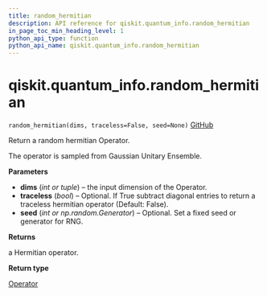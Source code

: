 ```yaml
---
title: random_hermitian
description: API reference for qiskit.quantum_info.random_hermitian
in_page_toc_min_heading_level: 1
python_api_type: function
python_api_name: qiskit.quantum_info.random_hermitian
---
```


# qiskit.quantum\_info.random\_hermitian

<span id="qiskit.quantum_info.random_hermitian" />

`random_hermitian(dims, traceless=False, seed=None)` [GitHub](https://github.com/qiskit/qiskit/tree/stable/0.20/qiskit/quantum_info/operators/random.py "view source code")

Return a random hermitian Operator.

The operator is sampled from Gaussian Unitary Ensemble.

**Parameters**

*   **dims** (*int or tuple*) – the input dimension of the Operator.
*   **traceless** (*bool*) – Optional. If True subtract diagonal entries to return a traceless hermitian operator (Default: False).
*   **seed** (*int or np.random.Generator*) – Optional. Set a fixed seed or generator for RNG.

**Returns**

a Hermitian operator.

**Return type**

[Operator](qiskit.quantum_info.Operator "qiskit.quantum_info.Operator")

